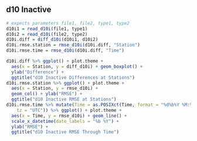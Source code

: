 
## d10 Inactive

```r
# expects parameters file1, file2, type1, type2
d10i1 = read_d10i(file1, type1)
d10i2 = read_d10i(file2, type2)
d10i.diff = diff_d10i(d10i1, d10i2)
d10i.rmse.station = rmse_d10i(d10i.diff, "Station")
d10i.rmse.time = rmse_d10i(d10i.diff, "Time")

d10i.diff %>% ggplot() + plot.theme +
  aes(x = Station, y = diff_d10i) + geom_boxplot() +
  ylab("Difference") +
  ggtitle("d10 Inactive Differences at Stations")
d10i.rmse.station %>% ggplot() + plot.theme +
  aes(x = Station, y = rmse_d10i) +
  geom_col() + ylab("RMSE") +
  ggtitle("d10 Inactive RMSE at Stations")
d10i.rmse.time %>% mutate(Time = as.POSIXct(Time, format = "%d%b%Y %M:%S",
    tz = "UTC")) %>% ggplot() + plot.theme +
  aes(x = Time, y = rmse_d10i) + geom_line() +
  scale_x_datetime(date_labels = "%b %Y") + 
  ylab("RMSE") +
  ggtitle("d10 Inactive RMSE Through Time")
```
